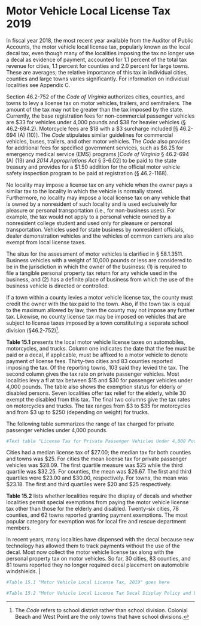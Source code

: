 # Motor Vehicle Local License Tax 2019

In fiscal year 2018, the most recent year available from the Auditor of Public Accounts, the motor vehicle local license tax,  popularly  known  as  the  local  decal  tax,  even  though  many  of  the  localities  imposing  the  tax  no  longer  use  a  decal as evidence of payment, accounted for 1.1 percent of the total tax revenue for cities, 1.1 percent for counties and 2.0 percent for large towns. These are averages; the relative importance of this tax in individual cities, counties and large towns  varies  significantly.  For  information  on  individual  localities see Appendix C.

Section  46.2-752  of  the  *Code  of  Virginia*  authorizes  cities,  counties,  and  towns  to  levy  a  license  tax  on  motor  vehicles, trailers, and semitrailers. The amount of the tax may not be greater than the tax imposed by the state. Currently, the    base  registration  fees  for  non-commercial  passenger  vehicles are \$33 for vehicles under 4,000 pounds and \$38 for heavier vehicles (§ 46.2-694.2). Motorcycle fees are \$18 with a \$3 surcharge included [§ 46.2-694 (A) (10)]. The *Code* stipulates similar guidelines for commercial vehicles, buses, trailers, and other motor vehicles. The *Code* also provides for additional fees for specified government services, such as \$6.25 for emergency medical service (EMS) programs [*Code  of  Virginia*  §  46.2-694  (A)  (13)  and  *2014 Appropriations  Act*  §  3-6.02]  to  be  paid  to  the  state  treasury  and  provides  for  a  $1.50  addition  for  the  official motor vehicle safety inspection program to be paid at registration (§ 46.2-1168).

No  locality  may  impose  a  license  tax  on  any  vehicle  when  the  owner  pays  a  similar  tax  to  the  locality  in  which  the  vehicle  is  normally  stored.  Furthermore,  no  locality  may  impose  a  local  license  tax  on  any  vehicle  that  is  owned  by  a  nonresident  of  such  locality  and  is  used  exclusively  for  pleasure  or  personal  transportation  (i.e.,  for  non-business  uses).  For  example,  the  tax  would  not  apply  to  a  personal  vehicle  owned  by  a  nonresident  college  student  and  used  only  for  pleasure  or  personal  transportation.  Vehicles  used  for  state  business  by  nonresident  officials,  dealer  demonstration  vehicles  and  the  vehicles  of  common  carriers  are  also  exempt from local license taxes.

The situs for the assessment of motor vehicles is clarified in  §  58.1.3511. Business  vehicles  with  a  weight  of  10,000  pounds or less are considered to be in the jurisdiction in which the  owner  of  the  business:  (1)  is  required  to  file  a  tangible  personal property tax return for any vehicle used in the business, and (2) has a definite place of business from which the use of the business vehicle is directed or controlled.

If a town within a county levies a motor vehicle license tax, the county must credit the owner with the tax paid to the  town.  Also,  if  the  town  tax  is  equal  to  the  maximum  allowed by law, then the county may not impose any further tax.  Likewise,  no  county  license  tax  may  be  imposed  on  vehicles that are subject to license taxes imposed by a town constituting a separate school division (§46.2-752)[^15-1].

**Table  15.1**  presents  the  local  motor  vehicle  license  taxes  on  automobiles,  motorcycles,  and  trucks.  Column  one indicates the date that the fee must be paid or a decal, if applicable, must be affixed to a motor vehicle to denote payment  of  license  fees.  Thirty-two  cities  and  83  counties  reported  imposing  the  tax.  Of  the  reporting  towns,  103  said  they  levied  the  tax.  The  second  column  gives  the tax rate on private passenger vehicles. Most localities levy a fl at tax between \$15 and \$30 for passenger vehicles under  4,000  pounds.  The  table  also  shows  the  exemption  status  for  elderly  or  disabled  persons.  Seven  localities offer tax relief for the elderly, while 30 exempt the disabled from this tax. The final two columns give the tax rates on motorcycles and trucks. The tax ranges from \$3 to \$35 for motorcycles and from \$3 up to \$250 (depending on weight) for trucks. 

The  following  table  summarizes  the  range  of  tax  charged for private passenger vehicles under 4,000 pounds.
```r
#Text table "License Tax for Private Passenger Vehicles Under 4,000 Pounds, 2019" goes here
```

Cities had a median license tax of \$27.00; the median tax for both counties and towns was \$25. For cities the mean license tax for private passenger vehicles was \$28.09. The first quartile measure was \$25 while the third quartile was \$32.25.  For  counties,  the  mean  was  \$26.67.  The  first and third  quartiles  were  \$23.00  and  \$30.00,  respectively.  For  towns,  the  mean  was  \$23.18.  The  first  and  third  quartiles  were \$20 and $25 respectively.

**Table 15.2** lists whether localities require the display of decals and whether localities permit special exemptions from paying the motor vehicle license tax other than those for the elderly and disabled. Twenty-six cities, 78 counties, and 62 towns reported granting payment exemptions. The most popular category for exemption was for local fire and rescue department members. 

In recent years, many localities have dispensed with the decal  because  new  technology  has  allowed  them  to  track  payments without the use of the decal. Most now collect the motor vehicle license tax along with the personal property tax on motor vehicles. So far, 30 cities, 83 counties, and 81 towns reported they no longer required decal placement on automobile windshields.
|
```r
#Table 15.1 "Motor Vehicle Local License Tax, 2019" goes here

#Table 15.2 "Motor Vehicle Local License Tax Decal Display Policy and Exemptions, 2019" goes here
```


[^15-1]: The *Code*  refers  to  school  district  rather  than  school  division.  Colonial  Beach  and  West  Point  are  the  only  towns  that  have  school divisions.
